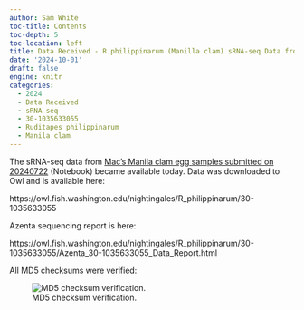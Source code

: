 ```yaml
---
author: Sam White
toc-title: Contents
toc-depth: 5
toc-location: left
title: Data Received - R.philippinarum (Manilla clam) sRNA-seq Data from Azenta Project 30-1035633055
date: '2024-10-01'
draft: false
engine: knitr
categories: 
  - 2024
  - Data Received
  - sRNA-seq
  - 30-1035633055
  - Ruditapes philippinarum
  - Manila clam
---
```

The sRNA-seq data from [Mac's Manila clam egg samples submitted on 20240722](../2024-07-22-Samples-Submitted---Macs-Manilla-Clam-Egg-Samples-for-sRNA-seq-at-Azenta/index.qmd) (Notebook) became available today. Data was downloaded to Owl and is available here:

https://owl.fish.washington.edu/nightingales/R_philippinarum/30-1035633055

Azenta sequencing report is here:

https://owl.fish.washington.edu/nightingales/R_philippinarum/30-1035633055/Azenta_30-1035633055_Data_Report.html

All MD5 checksums were verified:

![MD5 checksum verification.](./20241001-rphi-rSNAseq-checksums-01.png){#fig-md5-checksums-01 fig-alt="MD5 checksum verification."}